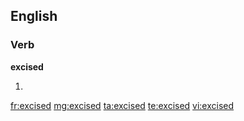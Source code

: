 ==English==

===Verb===
'''excised'''

# {{past of|[[excise]]}}

[[fr:excised]]
[[mg:excised]]
[[ta:excised]]
[[te:excised]]
[[vi:excised]]